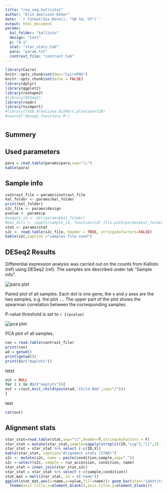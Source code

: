 ```yaml
---
title: "rna_seq_kallisto1"
author: "Elin Axelsson-Ekker"
date: '`r format(Sys.Date(), "%B %d, %Y")`'
output: html_document
params:
  kal_folder: "kallisto"
  design: "test"
  p: "0.1"
  stat: "star_stats.tab"
  para: "param.txt"
  contrast_file: "contrast.tab"
---
```


```r
library(Cairo)
knitr::opts_chunk$set(dev="CairoPNG")
knitr::opts_chunk$set(echo = FALSE)
library(dplyr)
library(ggplot2)
library(reshape2)
#library(DESeq2)
library(readr)
library(tximport)
#library(TxDb.Athaliana.BioMart.plantsmart28)
#source("deseq2_functions.R")
```

# {.tabset}

## Summery 


## Used parameters

```r
para = read.table(params$para,sep="\\")
kable(para)
```

## Sample info

```r
contrast_file = params$contrast_file
kal_folder <- params$kal_folder
print(kal_folder)
s2c_file <- params$design
pvalue <- params$p
#sample_id <- dir(params$kal_folder)
#kal_dirs <- sapply(sample_id, function(id) file.path(params$kal_folder, id))
stat <- params$stat
s2c <- read.table(s2c_file, header = TRUE, stringsAsFactors=FALSE)
kable(s2c,caption ="samples file used")
```

## DESeq2 Results

Differential expression analysis was carried out on the counts from Kallisto (ref) using DESeq2 (ref). The samples are described under tab "Sample info". 


<img src="pairs.png" alt="pairs plot">

Paired plot of all samples. Each dot is one gene, the x and y axes are the two samples, e.g. the plot .... The upper part of the plot shows the spearman correlation between the corresponding samples.


P-value threshold is set to `r I(pvalue)`

<img src="pca.png" alt="pca plot">

PCA plot of all samples.


```r
con = read.table(contrast_file)
print(con)
wd = getwd()
print(getwd())
print(dir("maplots"))
```
tetst 
```r
out = NULL
for ( i in dir("maplots")){
out = c(out,knit_child(paste(wd,'Child.Rmd',sep="/")))
}
```
test
```r
cat(out)
```
## Alignment stats

```r
star_stat=read.table(stat,sep="\t",header=T,stringsAsFactors = F)
star_stat = mutate(star_stat,sample=sapply(strsplit(ID,"Log"),"[[",1) )
star_stat = star_stat %>% select (-c(ID,X))
kable(star_stat, caption="Alignment stats (STAR)")
s2c <- mutate(s2c, name = paste(condition,sample,sep="_"))
s2c <-select(s2c, sample = run_accession, condition, name)
star_stat = inner_join(star_stat,s2c)
star_stat = star_stat %>% select (-c(sample,condition))
stat_mat = melt(star_stat, id = c("name"))
ggplot(stat_mat,aes(x=name,y=value,fill=name))+ geom_bar(stat="identity")+facet_wrap(~variable,scales = "free")+ guides(fill=FALSE)+
  theme(axis.title.x=element_blank(),axis.title.y=element_blank())
     
```
